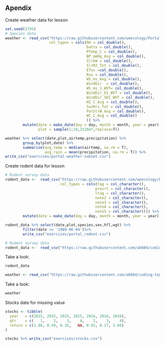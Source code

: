 ## Apendix {-}

Create weather data for lesson

```r
set.seed(1792)
# Species data
weather <- read_csv("https://raw.githubusercontent.com/weecology/PortalData/master/Weather/Portal_weather.csv",
                    col_types = cols(RH = col_double(),
                                     battv = col_double(),
                                     PTemp_C = col_double(),
                                     BP_mmHg_Avg = col_double(),
                                     SlrkW = col_double(),
                                     SlrMJ_Tot = col_double(),
                                     ETos =col_double(),
                                     Rso = col_double(),
                                     WS_ms_Avg = col_double(),
                                     WindDir  = col_double(),
                                     WS_ms_S_WVT= col_double(),
                                     WindDir_D1_WVT = col_double(),
                                     WindDir_SD1_WVT = col_double(),
                                     HI_C_Avg = col_double(),     
                                     SunHrs_Tot = col_double(),
                                     PotSlrW_Avg = col_double(), 
                                     WC_C_Avg = col_double()
                                     )) %>% 
        mutate(date = make_date(day = day, month = month, year = year), 
               plot = sample(1:24,252047,replace=T))

weather %>% select(date,plot,airtemp,precipitation) %>%
        group_by(plot,date) %>% 
        summarise(avg_temp = median(airtemp, na.rm = T), 
                  avg_rain = mean(precipitation, na.rm = T)) %>% 
write_csv("exercises/portal-weather-subset.csv")
```

Create rodent data for lesson

```r
# Rodent survey data
rodent_data <-  read_csv("https://raw.githubusercontent.com/weecology/PortalData/master/Rodents/Portal_rodent.csv",
                         col_types = cols(tag = col_character(),
                                         prevrt = col_character(),
                                         ltag = col_character(),
                                         note2 = col_character(),
                                         note3 = col_character(), 
                                         note4 = col_character(), 
                                         note5 = col_character())) %>% 
        mutate(date = make_date(day = day, month = month, year = year))

rodent_data %>% select(date,plot,species,sex,hfl,wgt) %>%
        filter(date >= '1989-06-04')%>% 
        write_csv("exercises/portal_rodent.csv")
```

```r
# Rodent survey data
rodent_data <-  read_csv("https://raw.githubusercontent.com/ab604/coding-together/master/exercises/portal_rodent.csv")
```

Take a look:

```r
rodent_data
```


```r
weather <- read_csv("https://raw.githubusercontent.com/ab604/coding-together/master/exercises/portal-weather-subset.csv")
```

Take a look:

```r
weather
```

Stocks date for missing value

```r
stocks <- tibble(
  year   = c(2015, 2015, 2015, 2015, 2016, 2016, 2016),
  qtr    = c(   1,    2,    3,    4,    2,    3,    4),
  return = c(1.88, 0.59, 0.35,   NA, 0.92, 0.17, 2.66)
)

stocks %>% write_csv("exercises/stocks.csv")
```


